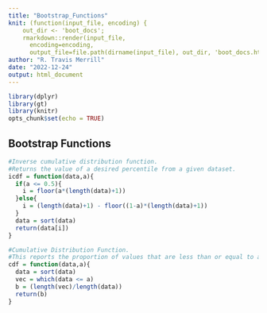 ```yaml
---
title: "Bootstrap_Functions"
knit: (function(input_file, encoding) {
    out_dir <- 'boot_docs';
    rmarkdown::render(input_file,
      encoding=encoding,
      output_file=file.path(dirname(input_file), out_dir, 'boot_docs.html'))})
author: "R. Travis Merrill"
date: "2022-12-24"
output: html_document
---
```


```r
library(dplyr)
library(gt)
library(knitr)
opts_chunk$set(echo = TRUE)
```

## Bootstrap Functions 

```r
#Inverse cumulative distribution function.
#Returns the value of a desired percentile from a given dataset. 
icdf = function(data,a){
  if(a <= 0.5){
    i = floor(a*(length(data)+1))
  }else{
    i = (length(data)+1) - floor((1-a)*(length(data)+1))
  }
  data = sort(data)
  return(data[i])
}
```

```r
#Cumulative Distribution Function.
#This reports the proportion of values that are less than or equal to a given value.
cdf = function(data,a){
  data = sort(data)
  vec = which(data <= a)
  b = (length(vec)/length(data))
  return(b)
}
```


